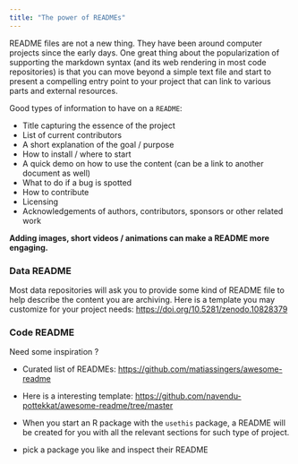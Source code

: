 ```yaml
---
title: "The power of READMEs"
---
```


README files are not a new thing. They have been around computer projects since the early days. One great thing about the popularization of supporting the markdown syntax (and its web rendering in most code repositories) is that you can move beyond a simple text file and start to present a compelling entry point to your project that can link to various parts and external resources.

Good types of information to have on a `README`:

- Title  capturing the essence of the project
- List of current contributors
- A short explanation of the goal / purpose
- How to install / where to start
- A quick demo on how to use the content (can be a link to another document as well)
- What to do if a bug is spotted
- How to contribute
- Licensing 
- Acknowledgements of authors, contributors, sponsors or other related work 

**Adding images, short videos / animations can make a README more engaging.**


### Data README

Most data repositories will ask you to provide some kind of README file to help describe the content you are archiving. Here is a template you may customize for your project needs: <https://doi.org/10.5281/zenodo.10828379>


### Code README

Need some inspiration ?

- Curated list of READMEs: <https://github.com/matiassingers/awesome-readme>

- Here is a interesting template: <https://github.com/navendu-pottekkat/awesome-readme/tree/master>

- When you start an R package with the `usethis` package, a README will be created for you with all the relevant sections for such type of project.

- pick a package you like and inspect their README